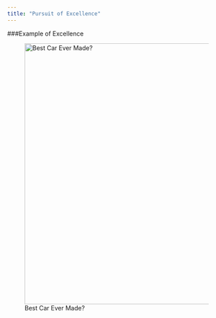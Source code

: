 ```yaml
---
title: "Pursuit of Excellence"
---
```


###Example of Excellence

![Best Car Ever Made?](/Users/brian/Dropbox/COCA--diversity/webzz/gnaR_work/1985-Honda-Civic-Wagon.jpg){width=600px}

